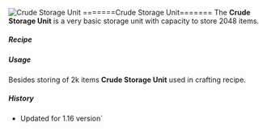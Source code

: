 ![Crude Storage Unit](/mods/techreborn/crude_storage_unit.png) =======Crude Storage Unit======= The **Crude Storage Unit**
is a very basic storage unit with capacity to store 2048 items.


##### Recipe

<Recipe recipe=" input minecraft:wood_planks minecraft:wood_planks
minecraft:wood_planks input minecraft:wood_planks minecraft:barrel
minecraft:wood_planks input minecraft:wood_planks minecraft:paper
minecraft:wood_planks output techreborn:crude_storage_unit
"/>

##### Usage

Besides storing of 2k items **Crude Storage Unit** used in crafting
recipe. <Recipe recipe=" input techreborn:refined_iron_plate
techreborn:refined_iron_plate techreborn:refined_iron_plate input
techreborn:crude_storage_unit techreborn:basic_machine_frame
techreborn:crude_storage_unit input techreborn:electronic_circuit
techreborn:basic_display techreborn:electronic_circuit output
techreborn:basic_storage_unit "/>

##### History

* Updated for 1.16 version`
